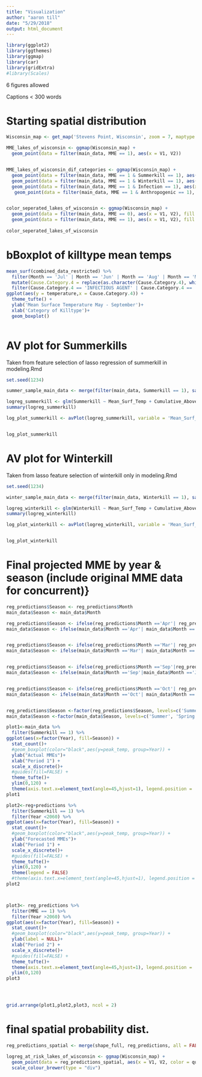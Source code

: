 ```yaml
---
title: "Visualization"
author: "aaron till"
date: "5/29/2018"
output: html_document
---
```


```r
library(ggplot2)
library(ggthemes)
library(ggmap)
library(car)
library(gridExtra)
#library(Scales)
```

6 figures allowed

Captions < 300 words


# Starting spatial distribution

```r

Wisconsin_map <- get_map('Stevens Point, Wisconsin', zoom = 7, maptype = 'toner-lite', source = 'stamen')

```

```r




MME_lakes_of_wisconsin <- ggmap(Wisconsin_map) +
  geom_point(data = filter(main_data, MME == 1), aes(x = V1, V2))


MME_lakes_of_wisconsin_dif_categories <- ggmap(Wisconsin_map) +
  geom_point(data = filter(main_data, MME == 1 & Summerkill == 1), aes(x = V1, V2), fill = 'red', shape = 21) +
  geom_point(data = filter(main_data, MME == 1 & Winterkill == 1), aes(x = V1, V2), fill = 'blue', shape = 21) +
  geom_point(data = filter(main_data, MME == 1 & Infection == 1), aes(x = V1, V2), fill = 'green', shape = 21) +
   geom_point(data = filter(main_data, MME == 1 & Anthropogenic == 1), aes(x = V1, V2), fill = 'orange', shape = 21)


color_seperated_lakes_of_wisconsin <- ggmap(Wisconsin_map) +
  geom_point(data = filter(main_data, MME == 0), aes(x = V1, V2), fill = 'blue', shape = 21)+
  geom_point(data = filter(main_data, MME == 1), aes(x = V1, V2), fill = 'red', shape = 21)
  
color_seperated_lakes_of_wisconsin

```


# bBoxplot of killtype mean temps

```r

mean_surf(combined_data_restricted) %>%
  filter(Month == 'Jul' | Month == 'Jun' | Month == 'Aug' | Month == 'May' | Month == 'Sep') %>%
  mutate(Cause.Category.4 = replace(as.character(Cause.Category.4), which(is.na(Cause.Category.4)), 'SUMMERTIME NON-EVENT')) %>%
  filter(Cause.Category.4 == 'INFECTIOUS AGENT' | Cause.Category.4 == 'SUMMERKILL' | Cause.Category.4 == 'SUMMERTIME NON-EVENT' | Cause.Category.4 == 'ANTHROPOGENIC CONDITION') %>%   
ggplot(aes(y = temperature,x = Cause.Category.4)) +
  theme_tufte() +
  ylab('Mean Surface Temperature May - September')+
  xlab('Category of Killtype')+
  geom_boxplot()



```



# AV plot for Summerkills 

Taken from feature selection of lasso regression of summerkill in modeling.Rmd


```r

set.seed(1234)

summer_sample_main_data <- merge(filter(main_data, Summerkill == 1), sample_n(filter(main_data, Summerkill == 0), size = 500), all = TRUE)

logreg_summerkill <- glm(Summerkill ~ Mean_Surf_Temp + Cumulative_Above_0 + V2, family = 'binomial', data= summer_sample_main_data)
summary(logreg_summerkill)

```

```r



log_plot_summerkill <- avPlot(logreg_summerkill, variable = 'Mean_Surf_Temp',xlab = 'Residuals of Mean Surface Temperature', ylab = 'Residuals of Summerkill')


log_plot_summerkill      

```




# AV plot for Winterkill

Taken from lasso feature selection of winterkill only in modeling.Rmd

```r

set.seed(1234)

winter_sample_main_data <- merge(filter(main_data, Winterkill == 1), sample_n(filter(main_data, Winterkill == 0), size = 500), all = TRUE)

logreg_winterkill <- glm(Winterkill ~ Mean_Surf_Temp + Cumulative_Above_0 + V2, family = 'binomial', data= winter_sample_main_data)
summary(logreg_winterkill)

```

```r



log_plot_winterkill <- avPlot(logreg_winterkill, variable = 'Mean_Surf_Temp',xlab = 'Residuals of Mean Surface Temperature', ylab = 'Residuals of Summerkill')


log_plot_winterkill      

```




# Final projected MME by year & season (include original MME data for concurrent)}


```r

reg_predictions$Season <- reg_predictions$Month
main_data$Season <- main_data$Month

reg_predictions$Season <- ifelse(reg_predictions$Month =='Apr'| reg_predictions$Month =='May', 'Spring', reg_predictions$Season)
main_data$Season <- ifelse(main_data$Month =='Apr'| main_data$Month =='May', 'Spring', main_data$Season)


reg_predictions$Season <- ifelse(reg_predictions$Month =='Mar'| reg_predictions$Month =='Dec'| reg_predictions$Month =='Jan'| reg_predictions$Month =='Feb', 'Winter', reg_predictions$Season)
main_data$Season <- ifelse(main_data$Month =='Mar'| main_data$Month =='Dec'| main_data$Month =='Jan'| main_data$Month =='Feb', 'Winter', main_data$Season)


reg_predictions$Season <- ifelse(reg_predictions$Month =='Sep'|reg_predictions$Month =='Jun'| reg_predictions$Month =='Jul'| reg_predictions$Month =='Aug', 'Summer', reg_predictions$Season)
main_data$Season <- ifelse(main_data$Month =='Sep'|main_data$Month =='Jun'| main_data$Month =='Jul'| main_data$Month =='Aug', 'Summer', main_data$Season)


reg_predictions$Season <- ifelse(reg_predictions$Month =='Oct'| reg_predictions$Month =='Nov', 'Fall', reg_predictions$Season)
main_data$Season <- ifelse(main_data$Month =='Oct'| main_data$Month =='Nov', 'Fall', main_data$Season)


reg_predictions$Season <-factor(reg_predictions$Season, levels=c('Summer', 'Spring', 'Winter', 'Fall'))
main_data$Season <-factor(main_data$Season, levels=c('Summer', 'Spring', 'Winter', 'Fall'))

```


```r


plot1<-main_data %>%
  filter(Summerkill == 1) %>%
ggplot(aes(x=factor(Year), fill=Season)) + 
  stat_count()+
  #geom_boxplot(color="black",aes(y=peak_temp, group=Year)) +
  ylab("Actual MMEs")+
  xlab("Period 1") +
  scale_x_discrete()+
  #guides(fill=FALSE) +
  theme_tufte()+
  ylim(0,120) +
  theme(axis.text.x=element_text(angle=45,hjust=1), legend.position = 'left') 
plot1

plot2<-reg+predictions %>%
  filter(Summerkill == 1) %>%
  filter(Year <2060) %>%
ggplot(aes(x=factor(Year), fill=Season)) +
  stat_count()+
  #geom_boxplot(color="black",aes(y=peak_temp, group=Year)) +
  ylab("Forecasted MMEs")+
  xlab("Period 1") +
  scale_x_discrete()+
  #guides(fill=FALSE) +
  theme_tufte()+
  ylim(0,120) +
  theme(legend = FALSE)
  #theme(axis.text.x=element_text(angle=45,hjust=1), legend.position = 'left') 
plot2



plot3<- reg_predictions %>%
  filter(MME == 1) %>%
  filter(Year >2060) %>%
ggplot(aes(x=factor(Year), fill=Season)) +
  stat_count()+
  #geom_boxplot(color="black",aes(y=peak_temp, group=Year)) +
  ylab(label = NULL)+
  xlab("Period 2") +
  scale_x_discrete()+
  #guides(fill=FALSE) +
  theme_tufte()+
  theme(axis.text.x=element_text(angle=45,hjust=1), legend.position = 'right') +
  ylim(0,120) 
plot3




grid.arrange(plot1,plot2,plot3, ncol = 2)

```




# final spatial probability dist.

```r


reg_predictions_spatial <- merge(shape_full, reg_predictions, all = FALSE)

logreg_at_risk_lakes_of_wisconsin <- ggmap(Wisconsin_map) + 
  geom_point(data = reg_predictions_spatial, aes(x = V1, V2, color = quantile))+
  scale_colour_brewer(type = "div")


```

